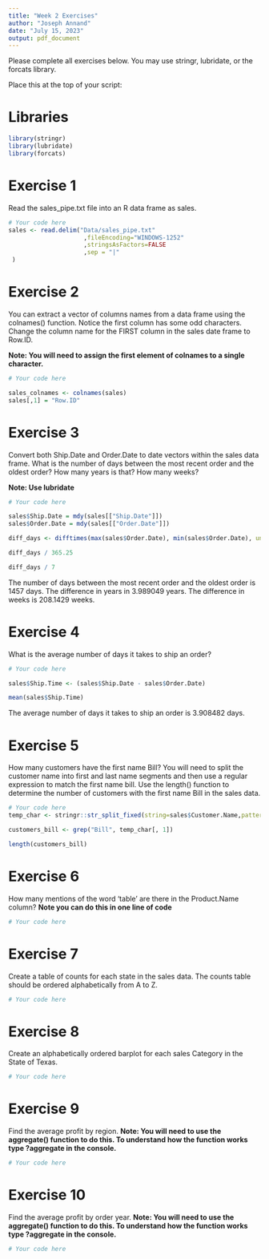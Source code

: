 ```yaml
---
title: "Week 2 Exercises"
author: "Joseph Annand"
date: "July 15, 2023"
output: pdf_document
---
```


Please complete all exercises below. You may use stringr, lubridate, or the forcats library. 

Place this at the top of your script:

# Libraries

```r
library(stringr)
library(lubridate)
library(forcats)
```


# Exercise 1
Read the sales_pipe.txt file into an R data frame as sales. 

```r
# Your code here
sales <- read.delim("Data/sales_pipe.txt"
                     ,fileEncoding="WINDOWS-1252"
                     ,stringsAsFactors=FALSE
                     ,sep = "|"
 )
```

# Exercise 2
You can extract a vector of columns names from a data frame using the colnames() function. Notice the first column has some odd characters. Change the column name for the FIRST column in the sales date frame to Row.ID. 

**Note: You will need to assign the first element of colnames to a single character.**

```r
# Your code here

sales_colnames <- colnames(sales)
sales[,1] = "Row.ID"

```

# Exercise 3
Convert both Ship.Date and Order.Date to date vectors within the sales data frame. What is the number of days between the most recent order and the oldest order?
How many years is that?
How many weeks?

**Note: Use lubridate**

```r
# Your code here

sales$Ship.Date = mdy(sales[["Ship.Date"]])
sales$Order.Date = mdy(sales[["Order.Date"]])

diff_days <- difftimes(max(sales$Order.Date), min(sales$Order.Date), units="days")

diff_days / 365.25

diff_days / 7

```

The number of days between the most recent order and the oldest order is 1457 days. The difference in years in 3.989049 years. The difference in weeks is 208.1429 weeks.


# Exercise 4
What is the average number of days it takes to ship an order?

```r
# Your code here

sales$Ship.Time <- (sales$Ship.Date - sales$Order.Date)

mean(sales$Ship.Time)

```

The average number of days it takes to ship an order is 3.908482 days.

# Exercise 5
How many customers have the first name Bill?
You will need to split the customer name into first and last name segments and then use a regular expression to match the first name bill. Use the length() function to determine the number of customers with the first name Bill in the sales data. 

```r
# Your code here
temp_char <- stringr::str_split_fixed(string=sales$Customer.Name,pattern=' ',n=2)

customers_bill <- grep("Bill", temp_char[, 1])

length(customers_bill)
```

# Exercise 6
How many mentions of the word 'table' are there in the Product.Name column? 
**Note you can do this in one line of code**

```r
# Your code here

```

# Exercise 7
Create a table of counts for each state in the sales data. The counts table should be ordered alphabetically from A to Z. 

```r
# Your code here

```

# Exercise 8
Create an alphabetically ordered barplot for each sales Category in the State of Texas. 

```r
# Your code here

```

# Exercise 9
Find the average profit by region.
**Note: You will need to use the aggregate() function to do this. To understand how the function works type ?aggregate in the console.**

```r
# Your code here

```

# Exercise 10
Find the average profit by order year. 
**Note: You will need to use the aggregate() function to do this. To understand how the function works type ?aggregate in the console.**

```r
# Your code here

```

